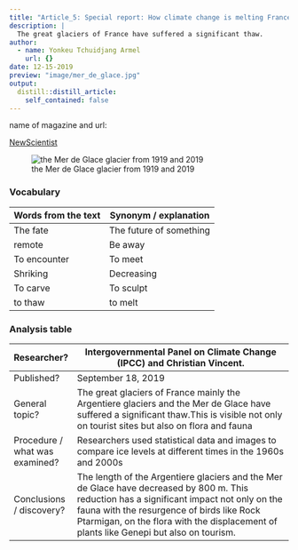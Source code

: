 ```yaml
---
title: "Article_5: Special report: How climate change is melting France’s largest glacier"
description: |
  The great glaciers of France have suffered a significant thaw.
author:
  - name: Yonkeu Tchuidjang Armel
    url: {}
date: 12-15-2019
preview: "image/mer_de_glace.jpg"
output:
  distill::distill_article:
    self_contained: false
---
```


name of magazine and url:

[NewScientist](https://www.newscientist.com/article/mg24332483-600-special-report-how-climate-change-is-melting-frances-largest-glacier/)



![the Mer de Glace glacier from 1919 and 2019](image/mer_de_glace.jpg)

### Vocabulary

| Words from the text | Synonym / explanation   |
| ------------------- | ----------------------- |
| The fate            | The future of something |
| remote              | Be away                 |
| To encounter        |  To meet                |
| Shriking            | Decreasing              |
| To carve            | To sculpt               |
| to thaw             | to melt                 |

### Analysis table

| Researcher?                    | Intergovernmental Panel on Climate Change (IPCC) and Christian Vincent.                                                                                                                                                                                                            |
| ------------------------------ | ---------------------------------------------------------------------------------------------------------------------------------------------------------------------------------------------------------------------------------------------------------------------------------- |
| Published?                     | September 18, 2019                                                                                                                                                                                                                                                                 |
| General topic?                 | The great glaciers of France mainly the Argentiere glaciers  and the Mer  de Glace have suffered a significant thaw.This is visible not only on tourist sites but also on flora and fauna                                                                                          |
| Procedure / what was examined? | Researchers used statistical data and images to compare ice levels at different times in the 1960s and 2000s                                                                                                                                                                       |
| Conclusions / discovery?       | The length of the Argentiere glaciers and the Mer de Glace have decreased by 800 m. This reduction has a significant impact not only on the fauna with the resurgence of birds like Rock Ptarmigan, on the flora with the displacement of plants like Genepi but also on tourism.  |
